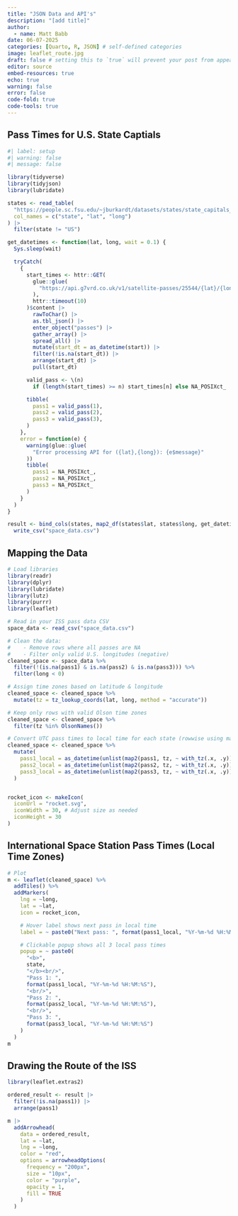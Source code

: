 ```yaml
---
title: "JSON Data and API's"
description: "[add title]"
author:
  - name: Matt Babb
date: 06-07-2025
categories: [Quarto, R, JSON] # self-defined categories
image: leaflet_route.jpg
draft: false # setting this to `true` will prevent your post from appearing on your listing page until you're ready!
editor: source
embed-resources: true
echo: true
warning: false
error: false
code-fold: true
code-tools: true
---
```


## Pass Times for U.S. State Captials

```r
#| label: setup
#| warning: false
#| message: false

library(tidyverse)
library(tidyjson)
library(lubridate)

states <- read_table(
  "https://people.sc.fsu.edu/~jburkardt/datasets/states/state_capitals_ll.txt",
  col_names = c("state", "lat", "long")
) |>
  filter(state != "US")

get_datetimes <- function(lat, long, wait = 0.1) {
  Sys.sleep(wait)

  tryCatch(
    {
      start_times <- httr::GET(
        glue::glue(
          "https://api.g7vrd.co.uk/v1/satellite-passes/25544/{lat}/{long}.json"
        ),
        httr::timeout(10)
      )$content |>
        rawToChar() |>
        as.tbl_json() |>
        enter_object("passes") |>
        gather_array() |>
        spread_all() |>
        mutate(start_dt = as_datetime(start)) |>
        filter(!is.na(start_dt)) |>
        arrange(start_dt) |>
        pull(start_dt)

      valid_pass <- \(n)
        if (length(start_times) >= n) start_times[n] else NA_POSIXct_

      tibble(
        pass1 = valid_pass(1),
        pass2 = valid_pass(2),
        pass3 = valid_pass(3),
      )
    },
    error = function(e) {
      warning(glue::glue(
        "Error processing API for ({lat},{long}): {e$message}"
      ))
      tibble(
        pass1 = NA_POSIXct_,
        pass2 = NA_POSIXct_,
        pass3 = NA_POSIXct_
      )
    }
  )
}

result <- bind_cols(states, map2_df(states$lat, states$long, get_datetimes)) |>
  write_csv("space_data.csv")
```

## Mapping the Data

```r
# Load libraries
library(readr)
library(dplyr)
library(lubridate)
library(lutz)
library(purrr)
library(leaflet)

# Read in your ISS pass data CSV
space_data <- read_csv("space_data.csv")

# Clean the data:
#    - Remove rows where all passes are NA
#    - Filter only valid U.S. longitudes (negative)
cleaned_space <- space_data %>%
  filter(!(is.na(pass1) & is.na(pass2) & is.na(pass3))) %>%
  filter(long < 0)

# Assign time zones based on latitude & longitude
cleaned_space <- cleaned_space %>%
  mutate(tz = tz_lookup_coords(lat, long, method = "accurate"))

# Keep only rows with valid Olson time zones
cleaned_space <- cleaned_space %>%
  filter(tz %in% OlsonNames())

# Convert UTC pass times to local time for each state (rowwise using map2)
cleaned_space <- cleaned_space %>%
  mutate(
    pass1_local = as_datetime(unlist(map2(pass1, tz, ~ with_tz(.x, .y)))),
    pass2_local = as_datetime(unlist(map2(pass2, tz, ~ with_tz(.x, .y)))),
    pass3_local = as_datetime(unlist(map2(pass3, tz, ~ with_tz(.x, .y))))
  )


rocket_icon <- makeIcon(
  iconUrl = "rocket.svg",
  iconWidth = 30, # Adjust size as needed
  iconHeight = 30
)
```


## International Space Station Pass Times (Local Time Zones)

```r
# Plot
m <- leaflet(cleaned_space) %>%
  addTiles() %>%
  addMarkers(
    lng = ~long,
    lat = ~lat,
    icon = rocket_icon,

    # Hover label shows next pass in local time
    label = ~ paste0("Next pass: ", format(pass1_local, "%Y-%m-%d %H:%M:%S")),

    # Clickable popup shows all 3 local pass times
    popup = ~ paste0(
      "<b>",
      state,
      "</b><br/>",
      "Pass 1: ",
      format(pass1_local, "%Y-%m-%d %H:%M:%S"),
      "<br/>",
      "Pass 2: ",
      format(pass2_local, "%Y-%m-%d %H:%M:%S"),
      "<br/>",
      "Pass 3: ",
      format(pass3_local, "%Y-%m-%d %H:%M:%S")
    )
  )
m
```


## Drawing the Route of the ISS

```r
library(leaflet.extras2)

ordered_result <- result |>
  filter(!is.na(pass1)) |>
  arrange(pass1)

m |>
  addArrowhead(
    data = ordered_result,
    lat = ~lat,
    lng = ~long,
    color = "red",
    options = arrowheadOptions(
      frequency = "200px",
      size = "10px",
      color = "purple",
      opacity = 1,
      fill = TRUE
    )
  )
```